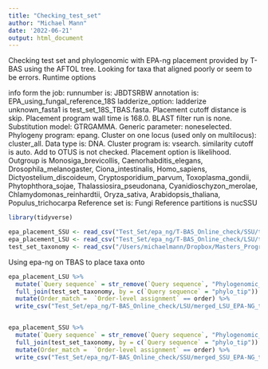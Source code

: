 ```yaml
---
title: "Checking_test_set"
author: "Michael Mann"
date: '2022-06-21'
output: html_document
---
```

Checking test set and phylogenomic with EPA-ng placement provided by T-BAS using the AFTOL tree. 
Looking for taxa that aligned poorly or seem to be errors. 
Runtime options

info form the job:
runnumber is: JBDTSRBW
annotation is: EPA_using_fungal_reference_18S
ladderize_option: ladderize
unknown_fasta1 is test_set_18S_TBAS.fasta.
Placement cutoff distance is skip.
Placement program wall time is 168.0.
BLAST filter run is none.
Substitution model: GTRGAMMA.
Generic parameter: noneselected.
Phylogeny program: epang.
Cluster on one locus (used only on multilocus): cluster_all.
Data type is: DNA.
Cluster program is: vsearch.
similarity cutoff is auto.
Add to OTUS is not checked.
Placement option is likelihood.
Outgroup is Monosiga_brevicollis, Caenorhabditis_elegans, Drosophila_melanogaster, Ciona_intestinalis, Homo_sapiens, Dictyostelium_discoideum, Cryptosporidium_parvum, Toxoplasma_gondii, Phytophthora_sojae, Thalassiosira_pseudonana, Cyanidioschyzon_merolae, Chlamydomonas_reinhardtii, Oryza_sativa, Arabidopsis_thaliana, Populus_trichocarpa
Reference set is: Fungi
Reference partitions is nucSSU


```r
library(tidyverse)

```


```r
epa_placement_SSU <- read_csv("Test_Set/epa_ng/T-BAS_Online_check/SSU/tbas21_archiveJBDTSRBW_/assignments_reportJBDTSRBW.csv")
epa_placement_LSU <- read_csv("Test_Set/epa_ng/T-BAS_Online_check/LSU/tbas21_archiveGUNJYJCA_/assignments_reportGUNJYJCA.csv")
test_set_taxonomy <- read_csv("/Users/michaelmann/Dropbox/Masters_Program/Genomes_rRNA/Test_Set/Test_Dataset_taxonomy.csv")

```

Using epa-ng on TBAS to place taxa onto 
```r


epa_placement_LSU %>%
  mutate(`Query sequence` = str_remove(`Query sequence`, "Phylogenomic_")) %>%
  full_join(test_set_taxonomy, by = c(`Query sequence` = "phylo_tip")) %>%
  mutate(Order_match =  `Order-level assignment` == order) %>%
  write_csv("Test_Set/epa_ng/T-BAS_Online_check/LSU/merged_LSU_EPA-NG_test_set_taxonomy_mismatched_order.csv")


epa_placement_SSU %>%
  mutate(`Query sequence` = str_remove(`Query sequence`, "Phylogenomic_")) %>%
  full_join(test_set_taxonomy, by = c(`Query sequence` = "phylo_tip")) %>%
  mutate(Order_match =  `Order-level assignment` == order) %>%
  write_csv("Test_Set/epa_ng/T-BAS_Online_check/SSU/merged_SSU_EPA-NG_test_set_taxonomy_mismatched_order.csv")

```
